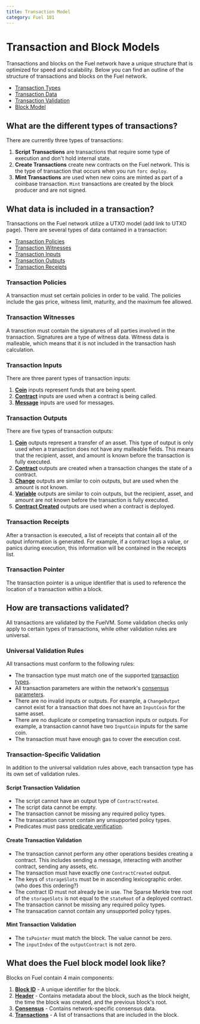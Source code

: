 ```yaml
---
title: Transaction Model
category: Fuel 101
---
```


# Transaction and Block Models

Transactions and blocks on the Fuel network have a unique structure that is optimized for speed and scalability. Below you can find an outline of the structure of transactions and blocks on the Fuel network.

- [Transaction Types](#what-are-the-different-types-of-transactions)
- [Transaction Data](#what-data-is-included-in-a-transaction)
- [Transaction Validation](#how-are-transactions-validated)
- [Block Model](#what-does-the-fuel-block-model-look-like)

## What are the different types of transactions?

There are currently three types of transactions:

<CodeImport
  file="../fuel-specs/src/tx-format/transaction.md"
  lang="rust"
  lineStart="4"
  lineEnd="8"
/>

1. **Script Transactions** are transactions that require some type of execution and don't hold internal state.
2. **Create Transactions** create new contracts on the Fuel network. This is the type of transaction that occurs when you run `forc deploy`.
3. **Mint Transactions** are used when new coins are minted as part of a coinbase transaction. `Mint` transactions are created by the block producer and are not signed.

## What data is included in a transaction?

Transactions on the Fuel network utilize a UTXO model (add link to UTXO page).
There are several types of data contained in a transaction:

- [Transaction Policies](#transaction-policies)
- [Transaction Witnesses](#transaction-witnesses)
- [Transaction Inputs](#transaction-inputs)
- [Transaction Outputs](#transaction-outputs)
- [Transaction Receipts](#transaction-receipts)

### Transaction Policies

A transaction must set certain policies in order to be valid. The policies include the gas price, witness limit, maturity, and the maximum fee allowed.

### Transaction Witnesses

A transction must contain the signatures of all parties involved in the transaction. Signatures are a type of witness data. Witness data is malleable, which means that it is not included in the transaction hash calculation.

### Transaction Inputs

There are three parent types of transaction inputs:

<CodeImport
  file="../fuel-specs/src/tx-format/input.md"
  lang="rust"
  lineStart="4"
  lineEnd="8"
/>

1. [**Coin**](/docs/graphql/reference/objects#inputcoin) inputs represent funds that are being spent.
2. [**Contract**](/docs/graphql/reference/objects#inputcontract) inputs are used when a contract is being called.
3. [**Message**](/docs/graphql/reference/objects#inputmessage) inputs are used for messages.

### Transaction Outputs

There are five types of transaction outputs:

<CodeImport
  file="../fuel-specs/src/tx-format/output.md"
  lang="rust"
  lineStart="4"
  lineEnd="10"
/>

1. [**Coin**](/docs/graphql/reference/objects#coinoutput) outputs represent a transfer of an asset. This type of output is only used when a transaction does not have any malleable fields. This means that the recipient, asset, and amount is known before the transaction is fully executed.
2. [**Contract**](/docs/graphql/reference/objects#contractoutput) outputs are created when a transaction changes the state of a contract.
3. [**Change**](/docs/graphql/reference/objects#changeoutput) outputs are similar to coin outputs, but are used when the amount is not known.
4. [**Variable**](/docs/graphql/reference/objects#variableoutput) outputs are similar to coin outputs, but the recipient, asset, and amount are not known before the transaction is fully executed.
5. [**Contract Created**](/docs/graphql/reference/objects#contractcreated) outputs are used when a contract is deployed.

### Transaction Receipts

After a transaction is executed, a list of receipts that contain all of the output information is generated. For example, if a contract logs a value, or panics during execution, this information will be contained in the receipts list.

### Transaction Pointer

The transaction pointer is a unique identifier that is used to reference the location of a transaction within a block.

## How are transactions validated?

All transactions are validated by the FuelVM. Some validation checks only apply to certain types of transactions, while other validation rules are universal.

### Universal Validation Rules

All transactions must conform to the following rules:

- The transaction type must match one of the supported [transaction types](#what-are-the-different-types-of-transactions).
- All transaction parameters are within the network's [consensus parameters](/docs/specs/tx-format/consensus_parameters).
- There are no invalid inputs or outputs. For example, a `ChangeOutput` cannot exist for a transaction that does not have an `InputCoin` for the same asset.
- There are no duplicate or competing transaction inputs or outputs. For example, a transaction cannot have two `InputCoin` inputs for the same coin.
- The transaction must have enough gas to cover the execution cost.

### Transaction-Specific Validation

In addition to the universal validation rules above, each transaction type has its own set of validation rules.

#### Script Transaction Validation

- The script cannot have an output type of `ContractCreated`.
- The script data cannot be empty.
- The transaction cannot be missing any required policy types.
- The transacation cannot contain any unsupported policy types.
- Predicates must pass [predicate verification](/docs/specs/fuel-vm#predicate-verification).

#### Create Transaction Validation

- The transaction cannot perform any other operations besides creating a contract. This includes sending a message, interacting with another contract, sending any assets, etc.
- The transaction must have exactly one `ContractCreated` output.
- The keys of `storageSlots` must be in ascending lexicographic order. (who does this ordering?)
- The contract ID must not already be in use. The Sparse Merkle tree root of the `storageSlots` is not equal to the `stateRoot` of a deployed contract.
- The transaction cannot be missing any required policy types.
- The transacation cannot contain any unsupported policy types.

#### Mint Transaction Validation

- The `txPointer` must match the block. The value cannot be zero.
- The `inputIndex` of the `outputContract` is not zero.

## What does the Fuel block model look like?

Blocks on Fuel contain 4 main components:

1. [**Block ID**](/docs/graphql/reference/scalars#blockid) - A unique identifier for the block.
2. [**Header**](/docs/graphql/reference/objects#header) - Contains metadata about the block, such as the block height, the time the block was created, and the previous block's root.
3. [**Consensus**](/docs/graphql/reference/unions#consensus) - Contains network-specific consensus data.
4. [**Transactions**](/docs/graphql/reference/objects#transaction) - A list of transactions that are included in the block.
